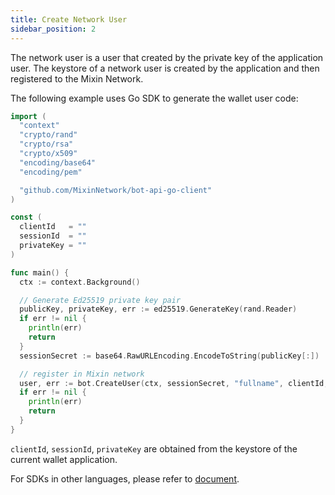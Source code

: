 ```yaml
---
title: Create Network User
sidebar_position: 2
---
```


The network user is a user that created by the private key of the application user. The keystore of a network user is created by the application and then registered to the Mixin Network.

The following example uses Go SDK to generate the wallet user code:

```go
import (
  "context"
  "crypto/rand"
  "crypto/rsa"
  "crypto/x509"
  "encoding/base64"
  "encoding/pem"

  "github.com/MixinNetwork/bot-api-go-client"
)

const (
  clientId   = ""
  sessionId  = ""
  privateKey = ""
)

func main() {
  ctx := context.Background()

  // Generate Ed25519 private key pair
  publicKey, privateKey, err := ed25519.GenerateKey(rand.Reader)
  if err != nil {
    println(err)
    return
  }
  sessionSecret := base64.RawURLEncoding.EncodeToString(publicKey[:])

  // register in Mixin network
  user, err := bot.CreateUser(ctx, sessionSecret, "fullname", clientId, sessionId, privateKey)
  if err != nil {
    println(err)
    return
  }
}
```

`clientId`, `sessionId`, `privateKey` are obtained from the keystore of the current wallet application.

For SDKs in other languages, please refer to [document](/resources/sdk).
